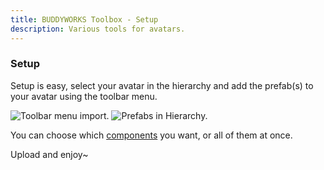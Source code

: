 ```yaml
---
title: BUDDYWORKS Toolbox - Setup
description: Various tools for avatars.
---
```


### Setup

Setup is easy, select your avatar in the hierarchy and add the prefab(s) to your avatar using the toolbar menu.

![Toolbar menu import.](./img/001.png)
![Prefabs in Hierarchy.](./img/002.png)  

You can choose which [components](/toolbox/overview/) you want, or all of them at once.

Upload and enjoy~
